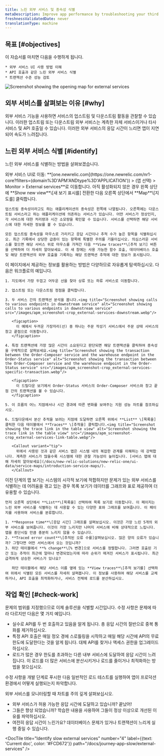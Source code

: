 ```yaml
---
title: 느린 외부 서비스 및 종속성 식별
metaDescription: Improve app performance by troubleshooting your third party services with the New Relic external services UI.
freshnessValidatedDate: never
translationType: machine
---
```


## 목표 [#objectives]

<SideBySide>
  <Side>
    이 자습서를 마치면 다음을 수행하게 됩니다.

    * 외부 서비스 UI 사용 방법 이해
    * API 호출과 같은 느린 외부 서비스 식별
    * 트랜잭션 수준 성능 검토
  </Side>

  <Side>
    <img
      title="Screenshot showing the opening map for external services"
      alt="Screenshot showing the opening map for external services"
      src="/images/apm_screenshot-crop_external-service-intro.webp"
      style={{ maxWidth: '50%' }}
    />
  </Side>
</SideBySide>

## 외부 서비스를 살펴보는 이유 [#why]

외부 서비스 기능을 사용하면 서비스의 업스트림 및 다운스트림 활동을 관찰할 수 있습니다. 이러한 업스트림 또는 다운스트림 외부 서비스는 계측한 자체 서비스이거나 타사 서비스 및 API 호출일 수 있습니다. 이러한 외부 서비스의 응답 시간이 느리면 앱이 지연되어 속도가 느려집니다.

## 느린 외부 서비스 식별 [#identify]

느린 외부 서비스를 식별하는 방법을 살펴보겠습니다.

<Steps>
  <Step>
    외부 서비스 UI로 이동: **[one.newrelic.com](https://one.newrelic.com/nr1-core?filters=(domain%3D'APM'ANDtype%3D'APPLICATION')) > (앱 선택) > Monitor > External services**로 이동합니다. 아직 활성화되지 않은 경우 왼쪽 상단에 **Show new view**\[새 보기 표시를] 전환한 다음 오른쪽 상단에서 **Map**\[지도를] 클릭합니다.

    업스트림 종속성이라고도 하는 애플리케이션의 종속성은 왼쪽에 나열됩니다. 오른쪽에는 다운스트림 서비스라고 하는 애플리케이션에 의존하는 서비스가 있습니다. 어떤 서비스가 정상인지, 각 서비스에 대한 처리량과 시간 소모량을 확인할 수 있습니다. 서비스를 선택하면 해당 서비스에 대한 자세한 정보를 볼 수 있습니다.

    모든 업스트림 종속성을 마우스로 가리키고 응답 시간이나 추적 수가 높은 항목을 식별하십시오. 최근 기록에서 상당한 급증이 있는 항목에 특별한 주의를 기울이십시오. 의심스러운 서비스를 찾으면 해당 서비스 위로 마우스를 가져간 다음 **View traces**\[추적 보기] 버튼을 선택하여 더 자세히 알아보세요. 이 새 창에는 사용 가능한 함수 호출, 데이터베이스 호출 및 해당 트랜잭션의 외부 호출을 기록하는 해당 트랜잭션 추적에 대한 정보가 표시됩니다.
  </Step>

  <Step>
    이 페이지에서 제공하는 정보를 활용하는 방법은 다양하므로 자유롭게 탐색하십시오. 다음은 워크플로의 예입니다.

    1. 지도에서 가장 두껍고 어두운 선을 찾아 상류 또는 하류 서비스로 이동합니다.

    2. 업스트림 또는 다운스트림 정점을 클릭합니다.

    3. 두 서비스 간의 트랜잭션 분석을 봅니다.<img title="Screenshot showing calls to various endpoints in downstream service" alt="Screenshot showing calls to various endpoints in downstream service" src="/images/apm_screenshot-crop_external-services-downstream.webp"/>

       <figcaption>
         이 예에서 두꺼운 가장자리(선) 중 하나는 주문 작성기 서비스에서 주문 상태 서비스의 창고 끝점으로 이동합니다.
       </figcaption>

    4. 특정 트랜잭션에 가장 많은 시간이 소요된다고 판단되면 해당 트랜잭션을 클릭하여 종속성을 구체적으로 살펴보세요.<img title="Screenshot showing the transaction between the Order-Composer service and the warehouse endpoint in the Order-Status service" alt="Screenshot showing the transaction between the Order-Composer service and the warehouse endpoint in the Order-Status service" src="/images/apm_screenshot-crop_external-services-specific-transaction.webp"/>

       <figcaption>
         이 드릴다운 보기에서 Order-Status 서비스의 Order-Composer 서비스와 창고 끝점 간의 트랜잭션을 볼 수 있습니다.
       </figcaption>

    5. 이 흐름의 어느 지점에서나 시간 경과에 따른 변화를 보여주는 지원 성능 차트를 참조하십시오.

    6. 드릴다운에서 분산 추적을 보려는 지점에 도달하면 오른쪽 위에서 **List** \[목록을] 클릭한 다음 테이블에서 **Traces** \[추적을] 클릭합니다.<img title="Screenshot showing the trace link in the table view" alt="Screenshot showing the trace link in the table view" src="/images/apm_screenshot-crop_external-services-link-table.webp"/>

       <Callout variant="tip">
         위에서 사용된 것과 같은 서비스 맵은 시스템 내의 복잡한 관계를 이해하는 데 강력합니다. 계측한 서비스가 많을수록 시스템에 대한 관찰 가능성이 높아집니다. [서비스 맵에 대해 자세히 알아보세요](/docs/new-relic-solutions/new-relic-one/ui-data/service-maps/introduction-service-maps/).
       </Callout>
  </Step>

  <Step>
    이전 단계의 맵 보기는 시스템의 시각적 보기에 적합하지만 문제가 있는 외부 서비스를 식별하는 데 어려움을 겪고 있는 경우 목록 보기가 데이터를 그래프와 표로 제공하여 더 유용할 수 있습니다.

    먼저 오른쪽 상단에서 **List**\[목록을] 선택하여 목록 보기로 이동합니다. 이 페이지는 느린 외부 서비스를 식별하는 데 사용할 수 있는 다양한 표와 그래프를 보여줍니다. 이 페이지를 사용하여 서비스를 분류합니다.

    1. **Response time**\[응답 시간] 그래프를 살펴보십시오. 이것은 가장 느린 5개의 외부 서비스를 보여줍니다. 이것이 가장 느리지만 나머지 서비스에 비해 상대적으로 느립니다. 앱을 중단시킬 만큼 충분히 느리지 않을 수 있습니다.
    2. **Traced error count**\[추적된 오류 수를]살펴보십시오. 많은 양의 오류가 있습니까? 그렇다면 어떤 서비스에서 오는 것입니까?
    3. 하단 테이블에서 **% change**\[% 변경]으로 서비스를 정렬합니다. 그러면 호출된 기간 또는 추적이 최근에 얼마나 변경되었는지에 따라 순위가 매겨진 서비스가 표시됩니다. 최근 급격하게 상승한 서비스가 있나요?

       하단 테이블에서 해당 서비스 이름 옆에 있는 **View traces**\[추적 보기를] 선택하여 위에서 식별된 모든 서비스를 자세히 살펴봅니다. 이 정보를 사용하여 해당 서비스를 교체하거나, API 호출을 최적화하거나, 서비스 전체에 로드를 분산하십시오.
  </Step>
</Steps>

## 작업 확인 [#check-work]

문제의 범위를 지정했으므로 이제 솔루션을 식별할 시간입니다. 수정 사항은 문제에 따라 다르지만 다음은 몇 가지 예입니다.

* 실수로 API를 두 번 호출하고 있음을 알게 됩니다. 총 응답 시간의 절반으로 중복 통화를 제거하십시오.
* 특정 API 호출은 매일 정오 경에 스로틀링을 시작하고 매일 해당 시간에 API의 무료 한도에 도달한다는 것을 알게 됩니다. 대체 API를 찾거나 액세스 권한을 업그레이드하십시오.
* 로드가 많은 경우 한도를 초과하는 다른 내부 서비스에 도달하여 응답 시간이 느려집니다. 이 로드를 더 많은 서비스에 분산시키거나 로드를 줄이거나 최적화하는 방법을 찾으십시오.

수정 사항을 개발 단계로 푸시한 다음 일반적인 로드 테스트를 실행하여 앱이 프로덕션 환경에서 어떻게 실행되는지 파악합니다.

외부 서비스를 모니터링할 때 차트를 주의 깊게 살펴보십시오.

* 외부 서비스가 허용 가능한 응답 시간에 도달하고 있습니까? 끝났어!
* 그들은 향상 되었습니까? 학습한 내용을 사용하여 그들이 정상 이상으로 개선된 이유를 파악하십시오.
* 여전히 응답 시간이 느린가요? 데이터베이스 문제가 있거나 트랜잭션이 느리게 실행 중일 수 있습니다.

<DocTiles numbered>
  <DocTile
    title="Prepare to triage your application"
    path="/docs/journey-app-slow/root-causes"
  />

  <DocTile
    title="Identify problematic transactions"
    path="/docs/journey-app-slow/problematic-transactions"
  />
</DocTiles>

<DocTiles>
  <DocTile
    title="Identify slow database queries"
    number="3"
    path="/docs/journey-app-slow/slow-database-queries"
  />

  <DocTile
    title="Identify slow external services"
    number="4"
    label={{text: 'Current doc', color: '#FCD672'}}
    path="/docs/journey-app-slow/external-services"
  />

  <DocTile
    title="Create performance benchmarks"
    number="5"
    path="/docs/journey-app-slow/create-benchmarks/"
  />
</DocTiles>
